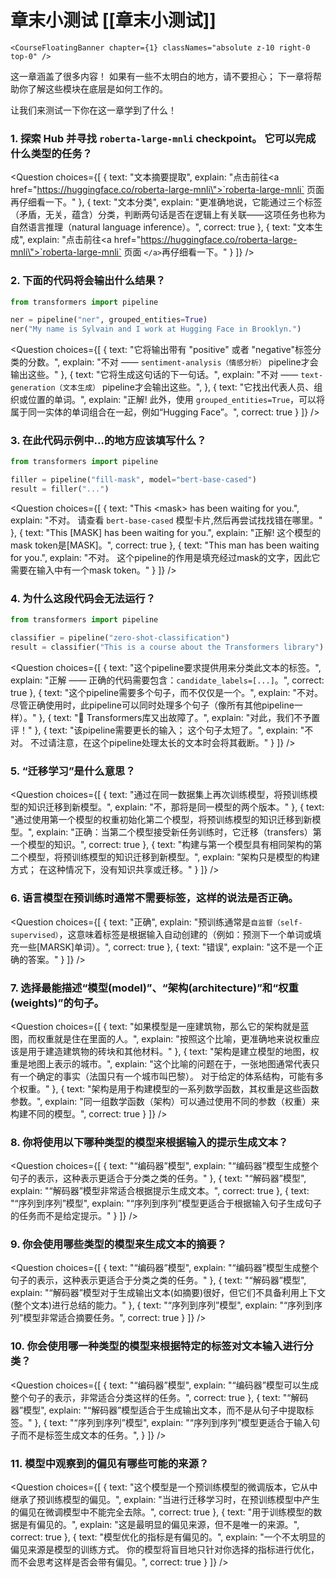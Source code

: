 <!-- DISABLE-FRONTMATTER-SECTIONS -->

# 章末小测试 [[章末小测试]]

`<CourseFloatingBanner
    chapter={1}
    classNames="absolute z-10 right-0 top-0"
/>`

这一章涵盖了很多内容！ 如果有一些不太明白的地方，请不要担心； 下一章将帮助你了解这些模块在底层是如何工作的。

让我们来测试一下你在这一章学到了什么！

### 1. 探索 Hub 并寻找 `roberta-large-mnli` checkpoint。 它可以完成什么类型的任务？

<Question
	choices={[
		{
			text: "文本摘要提取",
			explain: "点击前往<a href=\"https://huggingface.co/roberta-large-mnli\">`roberta-large-mnli` 页面 </a>再仔细看一下。"
		},
		{
			text: "文本分类",
			explain: "更准确地说，它能通过三个标签（矛盾，无关，蕴含）分类，判断两句话是否在逻辑上有关联——这项任务也称为自然语言推理（natural language inference）。",
			correct: true
		},
		{
			text: "文本生成",
			explain: "点击前往<a href=\"https://huggingface.co/roberta-large-mnli\">`roberta-large-mnli` 页面 `</a>`再仔细看一下。"
		}
	]}
/>

### 2. 下面的代码将会输出什么结果？

```py
from transformers import pipeline

ner = pipeline("ner", grouped_entities=True)
ner("My name is Sylvain and I work at Hugging Face in Brooklyn.")
```

<Question
	choices={[
		{
			text: "它将输出带有 \"positive\" 或者 \"negative\"标签分类的分数。",
			explain: "不对 —— <code>sentiment-analysis（情感分析）</code> pipeline才会输出这些。"
		},
		{
			text: "它将生成这句话的下一句话。",
			explain: "不对 —— <code>text-generation（文本生成）</code> pipeline才会输出这些。",
		},
		{
			text: "它找出代表人员、组织或位置的单词。",
			explain: "正解! 此外，使用 <code>grouped_entities=True</code>，可以将属于同一实体的单词组合在一起，例如“Hugging Face”。",
			correct: true
		}
	]}
/>

### 3. 在此代码示例中...的地方应该填写什么？

```py
from transformers import pipeline

filler = pipeline("fill-mask", model="bert-base-cased")
result = filler("...")
```

<Question
	choices={[
		{
			text: "This &#60;mask> has been waiting for you.",
			explain: "不对。 请查看 <code>bert-base-cased</code> 模型卡片,然后再尝试找找错在哪里。"
		},
		{
			text: "This [MASK] has been waiting for you.",
			explain: "正解! 这个模型的mask token是[MASK]。",
			correct: true
		},
		{
			text: "This man has been waiting for you.",
			explain: "不对。 这个pipeline的作用是填充经过mask的文字，因此它需要在输入中有一个mask token。"
		}
	]}
/>

### 4. 为什么这段代码会无法运行？

```py
from transformers import pipeline

classifier = pipeline("zero-shot-classification")
result = classifier("This is a course about the Transformers library")
```

<Question
	choices={[
		{
			text: "这个pipeline要求提供用来分类此文本的标签。",
			explain: "正解 —— 正确的代码需要包含：<code>candidate_labels=[...]</code>。",
			correct: true
		},
		{
			text: "这个pipeline需要多个句子，而不仅仅是一个。",
			explain: "不对。尽管正确使用时，此pipeline可以同时处理多个句子（像所有其他pipeline一样）。"
		},
		{
			text: "🤗 Transformers库又出故障了。",
			explain: "对此，我们不予置评！"
		},
		{
			text: "该pipeline需要更长的输入； 这个句子太短了。",
			explain: "不对。 不过请注意，在这个pipeline处理太长的文本时会将其截断。"
		}
	]}
/>

### 5. “迁移学习”是什么意思？

<Question
	choices={[
		{
			text: "通过在同一数据集上再次训练模型，将预训练模型的知识迁移到新模型。",
			explain: "不，那将是同一模型的两个版本。"
		},
		{
			text: "通过使用第一个模型的权重初始化第二个模型，将预训练模型的知识迁移到新模型。",
			explain: "正确：当第二个模型接受新任务训练时，它迁移（transfers）第一个模型的知识。",
			correct: true
		},
		{
			text: "构建与第一个模型具有相同架构的第二个模型，将预训练模型的知识迁移到新模型。",
			explain: "架构只是模型的构建方式； 在这种情况下，没有知识共享或迁移。"
		}
	]}
/>

### 6. 语言模型在预训练时通常不需要标签，这样的说法是否正确。

<Question
	choices={[
		{
			text: "正确",
			explain: "预训练通常是`自监督（self-supervised）`，这意味着标签是根据输入自动创建的（例如：预测下一个单词或填充一些[MARSK]单词）。",
			correct: true
		},
		{
			text: "错误",
			explain: "这不是一个正确的答案。"
		}
	]}
/>

### 7. 选择最能描述“模型(model)”、“架构(architecture)”和“权重(weights)”的句子。

<Question
	choices={[
		{
			text: "如果模型是一座建筑物，那么它的架构就是蓝图，而权重就是住在里面的人。",
			explain: "按照这个比喻，更准确地来说权重应该是用于建造建筑物的砖块和其他材料。"
		},
		{
			text: "架构是建立模型的地图，权重是地图上表示的城市。",
			explain: "这个比喻的问题在于，一张地图通常代表只有一个确定的事实（法国只有一个城市叫巴黎）。 对于给定的体系结构，可能有多个权重。"
		},
		{
			text: "架构是用于构建模型的一系列数学函数，其权重是这些函数参数。",
			explain: "同一组数学函数（架构）可以通过使用不同的参数（权重）来构建不同的模型。",
			correct: true
		}
	]}
/>

### 8. 你将使用以下哪种类型的模型来根据输入的提示生成文本？

<Question
	choices={[
		{
			text: "“编码器”模型",
			explain: "“编码器”模型生成整个句子的表示，这种表示更适合于分类之类的任务。"
		},
		{
			text: "“解码器”模型",
			explain: "“解码器”模型非常适合根据提示生成文本。",
			correct: true
		},
		{
			text: "“序列到序列”模型",
			explain: "“序列到序列”模型更适合于根据输入句子生成句子的任务而不是给定提示。"
		}
	]}
/>

### 9. 你会使用哪些类型的模型来生成文本的摘要？

<Question
	choices={[
		{
			text: "“编码器”模型",
			explain: "“编码器”模型生成整个句子的表示，这种表示更适合于分类之类的任务。"
		},
		{
			text: "“解码器”模型",
			explain: "“解码器”模型对于生成输出文本(如摘要)很好，但它们不具备利用上下文(整个文本)进行总结的能力。"
		},
		{
			text: "“序列到序列”模型",
			explain: "“序列到序列”模型非常适合摘要任务。",
			correct: true
		}
	]}
/>

### 10. 你会使用哪一种类型的模型来根据特定的标签对文本输入进行分类？

<Question
	choices={[
		{
			text: "“编码器”模型",
			explain: "“编码器”模型可以生成整个句子的表示，非常适合分类这样的任务。",
			correct: true
		},
		{
			text: "“解码器”模型",
			explain: "“解码器”模型适合于生成输出文本，而不是从句子中提取标签。"
		},
		{
			text: "“序列到序列”模型",
			explain: "“序列到序列”模型更适合于输入句子而不是标签生成文本的任务。",
		}
	]}
/>

### 11. 模型中观察到的偏见有哪些可能的来源？

<Question
	choices={[
		{
			text: "这个模型是一个预训练模型的微调版本，它从中继承了预训练模型的偏见。",
			explain: "当进行迁移学习时，在预训练模型中产生的偏见在微调模型中不能完全去除。",
			correct: true
		},
		{
			text: "用于训练模型的数据是有偏见的。",
			explain: "这是最明显的偏见来源，但不是唯一的来源。",
			correct: true
		},
		{
			text: "模型优化的指标是有偏见的。",
			explain: "一个不太明显的偏见来源是模型的训练方式。 你的模型将盲目地只针对你选择的指标进行优化，而不会思考这样是否会带有偏见。",
			correct: true
		}
	]}
/>
